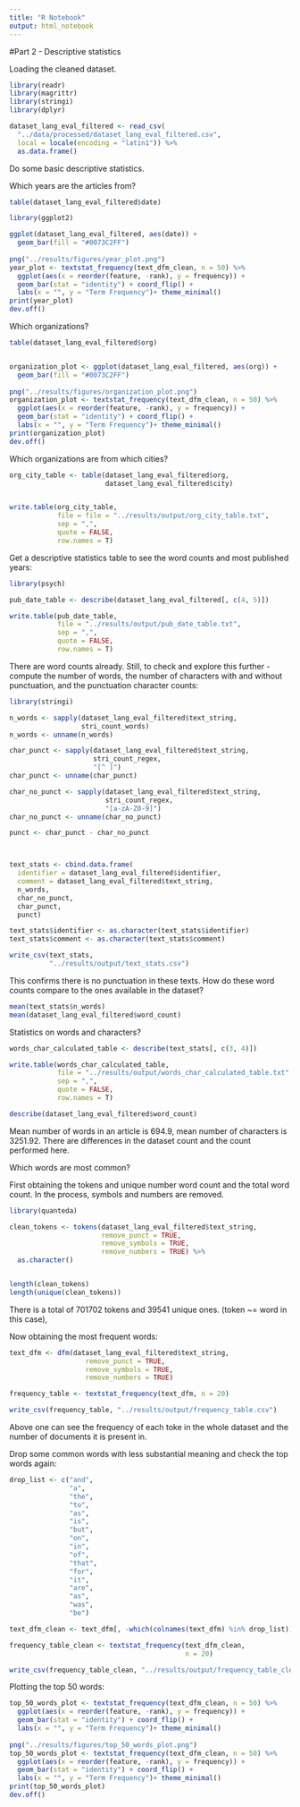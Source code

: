 ```yaml
---
title: "R Notebook"
output: html_notebook
---
```



#Part 2 - Descriptive statistics


Loading the cleaned dataset.

```r
library(readr)
library(magrittr)
library(stringi)
library(dplyr)

dataset_lang_eval_filtered <- read_csv(
  "../data/processed/dataset_lang_eval_filtered.csv",
  local = locale(encoding = "latin1")) %>%
  as.data.frame()
```

Do some basic descriptive statistics.

Which years are the articles from?
```r
table(dataset_lang_eval_filtered$date)

library(ggplot2)

ggplot(dataset_lang_eval_filtered, aes(date)) +
  geom_bar(fill = "#0073C2FF") 
  
png("../results/figures/year_plot.png")
year_plot <- textstat_frequency(text_dfm_clean, n = 50) %>%
  ggplot(aes(x = reorder(feature, -rank), y = frequency)) +
  geom_bar(stat = "identity") + coord_flip() +
  labs(x = "", y = "Term Frequency")+ theme_minimal()
print(year_plot)
dev.off()
```

Which organizations?
```r
table(dataset_lang_eval_filtered$org)


organization_plot <- ggplot(dataset_lang_eval_filtered, aes(org)) +
  geom_bar(fill = "#0073C2FF") 
  
png("../results/figures/organization_plot.png")
organization_plot <- textstat_frequency(text_dfm_clean, n = 50) %>%
  ggplot(aes(x = reorder(feature, -rank), y = frequency)) +
  geom_bar(stat = "identity") + coord_flip() +
  labs(x = "", y = "Term Frequency")+ theme_minimal()
print(organization_plot)
dev.off()
```

Which organizations are from which cities?
```r
org_city_table <- table(dataset_lang_eval_filtered$org,
                        dataset_lang_eval_filtered$city)


write.table(org_city_table,
            file = file = "../results/output/org_city_table.txt",
            sep = ",",
            quote = FALSE,
            row.names = T)
```
Get a descriptive statistics table to see the word counts and most published 
years:
```r
library(psych)

pub_date_table <- describe(dataset_lang_eval_filtered[, c(4, 5)])

write.table(pub_date_table,
            file = "../results/output/pub_date_table.txt",
            sep = ",",
            quote = FALSE,
            row.names = T)
```

There are word counts already. Still, to check and 
explore this further - compute the number of words, the number of characters with 
and without punctuation, and the punctuation character counts:
```r

library(stringi)

n_words <- sapply(dataset_lang_eval_filtered$text_string,
                  stri_count_words)
n_words <- unname(n_words)

char_punct <- sapply(dataset_lang_eval_filtered$text_string,
                     stri_count_regex,
                     "[^ ]")
char_punct <- unname(char_punct)

char_no_punct <- sapply(dataset_lang_eval_filtered$text_string,
                        stri_count_regex,
                        "[a-zA-Z0-9]")
char_no_punct <- unname(char_no_punct)

punct <- char_punct - char_no_punct



text_stats <- cbind.data.frame(
  identifier = dataset_lang_eval_filtered$identifier,
  comment = dataset_lang_eval_filtered$text_string,
  n_words,
  char_no_punct,
  char_punct,
  punct)

text_stats$identifier <- as.character(text_stats$identifier)
text_stats$comment <- as.character(text_stats$comment)

write_csv(text_stats,
          "../results/output/text_stats.csv")
```
This confirms there is no punctuation in these texts. How do these
word counts compare to the ones available in the dataset?
```r
mean(text_stats$n_words)
mean(dataset_lang_eval_filtered$word_count)
```

Statistics on 
words and characters?
```r
words_char_calculated_table <- describe(text_stats[, c(3, 4)])

write.table(words_char_calculated_table,
            file = "../results/output/words_char_calculated_table.txt",
            sep = ",",
            quote = FALSE,
            row.names = T)

describe(dataset_lang_eval_filtered$word_count)
```

Mean number of words in an article is 694.9, mean number of characters is
3251.92. There are differences in the dataset count and the count performed
here. 


Which words are most common?

First obtaining the tokens and unique number word count and the total word count.
In the process, symbols and numbers are removed.
```r
library(quanteda)

clean_tokens <- tokens(dataset_lang_eval_filtered$text_string,
                       remove_punct = TRUE,
                       remove_symbols = TRUE,
                       remove_numbers = TRUE) %>%
  as.character()


length(clean_tokens)
length(unique(clean_tokens))
```
There is a total of 701702 tokens and 39541 unique ones. (token ~= word in 
this case),

Now obtaining the most frequent words:
```r
text_dfm <- dfm(dataset_lang_eval_filtered$text_string,
                   remove_punct = TRUE,
                   remove_symbols = TRUE,
                   remove_numbers = TRUE)

frequency_table <- textstat_frequency(text_dfm, n = 20)

write_csv(frequency_table, "../results/output/frequency_table.csv")


```

Above one can see the frequency of each toke in the whole dataset and 
the number of documents it is present in. 

Drop some common words with less substantial meaning and check the top
words again:
```r
drop_list <- c("and",
               "a",
               "the",
               "to",
               "as",
               "is",
               "but",
               "on",
               "in",
               "of",
               "that",
               "for",
               "it",
               "are",
               "as",
               "was",
               "be")

text_dfm_clean <- text_dfm[, -which(colnames(text_dfm) %in% drop_list)]

frequency_table_clean <- textstat_frequency(text_dfm_clean,
                                            n = 20)

write_csv(frequency_table_clean, "../results/output/frequency_table_clean.csv")

```


Plotting the top 50 words:
```r
top_50_words_plot <- textstat_frequency(text_dfm_clean, n = 50) %>%
  ggplot(aes(x = reorder(feature, -rank), y = frequency)) +
  geom_bar(stat = "identity") + coord_flip() +
  labs(x = "", y = "Term Frequency")+ theme_minimal()
  
png("../results/figures/top_50_words_plot.png")
top_50_words_plot <- textstat_frequency(text_dfm_clean, n = 50) %>%
  ggplot(aes(x = reorder(feature, -rank), y = frequency)) +
  geom_bar(stat = "identity") + coord_flip() +
  labs(x = "", y = "Term Frequency")+ theme_minimal()
print(top_50_words_plot)
dev.off()
```
